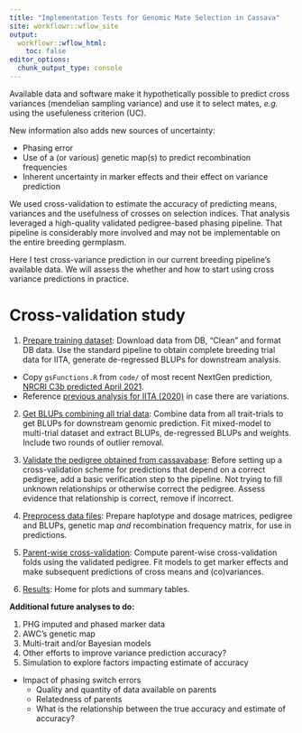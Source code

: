 ```yaml
---
title: "Implementation Tests for Genomic Mate Selection in Cassava"
site: workflowr::wflow_site
output:
  workflowr::wflow_html:
    toc: false
editor_options:
  chunk_output_type: console
---
```


Available data and software make it hypothetically possible to predict cross variances (mendelian sampling variance) and use it to select mates, *e.g.* using the usefuleness criterion (UC).

New information also adds new sources of uncertainty:

- Phasing error
- Use of a (or various) genetic map(s) to predict recombination frequencies
- Inherent uncertainty in marker effects and their effect on variance prediction

We used cross-validation to estimate the accuracy of predicting means, variances and the usefulness of crosses on selection indices. That analysis leveraged a high-quality validated pedigree-based phasing pipeline. That pipeline is considerably more involved and may not be implementable on the entire breeding germplasm.

Here I test cross-variance prediction in our current breeding pipeline's available data. We will assess the whether and how to start using cross variance predictions in practice.

# Cross-validation study

1. [Prepare training dataset](01-cleanTPdata.html): Download data from DB, "Clean" and format DB data. Use the standard pipeline to obtain complete breeding trial data for IITA, generate de-regressed BLUPs for downstream analysis.
  * Copy `gsFunctions.R` from `code/` of most recent NextGen prediction, [NRCRI C3b predicted April 2021](https://wolfemd.github.io/NRCRI_2021GS/). 
  * Reference [previous analysis for IITA (2020)](https://wolfemd.github.io/IITA_2020GS/) in case there are variations.
2.  [Get BLUPs combining all trial data](02-GetBLUPs.html): Combine data from all trait-trials to get BLUPs for downstream genomic prediction. Fit mixed-model to multi-trial dataset and extract BLUPs, de-regressed BLUPs and weights. Include two rounds of outlier removal.
3. [Validate the pedigree obtained from cassavabase](03-validatePedigree.html): Before setting up a cross-validation scheme for  predictions that depend on a correct pedigree, add a basic verification step to the pipeline. Not trying to fill unknown relationships or otherwise correct the pedigree. Assess evidence that relationship is correct, remove if incorrect.

4. [Preprocess data files](04-PreprocessDataFiles.html): Prepare haplotype and dosage matrices, pedigree and BLUPs, genetic map _and_ recombination frequency matrix, for use in predictions. 

5. [Parent-wise cross-validation](05-CrossValidation.html): Compute parent-wise cross-validation folds using the validated pedigree. Fit models to get marker effects and make subsequent predictions of cross means and (co)variances.

6. [Results](06-Results.html): Home for plots and summary tables.

**Additional future analyses to do:**

1. PHG imputed and phased marker data
2. AWC's genetic map
3. Multi-trait and/or Bayesian models
4. Other efforts to improve variance prediction accuracy?
5. Simulation to explore factors impacting estimate of accuracy
  - Impact of phasing switch errors
	- Quality and quantity of data available on parents
	- Relatedness of parents
	- What is the relationship between the true accuracy and estimate of accuracy?
